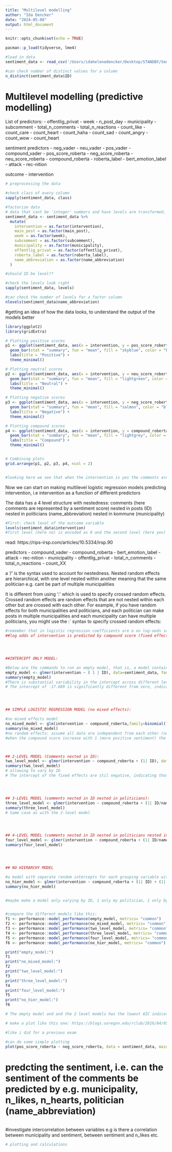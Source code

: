 ```yaml
---
title: "Multilevel modelling"
author: "Ida Dencker"
date: "2024-05-08"
output: html_document
---
```


```r
knitr::opts_chunk$set(echo = TRUE)
```


```r
pacman::p_load(tidyverse, lme4) 
```


```r
#load in data
sentiment_data <- read_csv('/Users/idahelenedencker/Desktop/STANDBY/Sentiment CSV files/5_types_sen.csv')

#can check number of distinct values for a column
n_distinct(sentiment_data$ID)
```

# Multilevel modelling (predictive modelling)

List of predictors:
- offentlig_privat
- week
- n_post_day
- municipality
- subcomment
- total_n_comments
- total_n_reactions
- count_like
- count_care
- count_heart
- count_haha
- count_sad
- count_angry
- count_wow
- count_heart

sentiment predictors
- neg_vader
- neu_vader
- pos_vader
- compound_vader
- pos_score_roberta
- neg_score_roberta
- neu_score_roberta
- compound_roberta
- roberta_label
- bert_emotion_label 
- attack
- rec-nition

outcome
- intervention

```r
# preprocessing the data

#check class of every column
sapply(sentiment_data, class)

#factorize data
# data that cant be 'integer' numbers and have levels are transformed, e.g we can't have 7,3 weeks or 1,2 municipality == transformed 
sentiment_data <- sentiment_data %>%
  mutate(
    intervention = as.factor(intervention),
    main_post = as.factor(main_post),
    week = as.factor(week),
    subcomment = as.factor(subcomment),
    municipality = as.factor(municipality),
    offentlig_privat = as.factor(offentlig_privat),
    roberta_label = as.factor(roberta_label),
    name_abbreviation = as.factor(name_abbreviation)
  )

#should ID be level??

#check the levels look right 
sapply(sentiment_data, levels)

#can check the number of levels for a factor column
nlevels(sentiment_data$name_abbreviation)

```

#getting an idea of how the data looks, to understand the output of the models better

```r
library(ggplot2)
library(gridExtra)

# Plotting positive scores
p1 <- ggplot(sentiment_data, aes(x = intervention, y = pos_score_roberta)) +
  geom_bar(stat = "summary", fun = "mean", fill = "skyblue", color = "black") +
  labs(title = "Positive") +
  theme_minimal()

# Plotting neutral scores
p2 <- ggplot(sentiment_data, aes(x = intervention, y = neu_score_roberta)) +
  geom_bar(stat = "summary", fun = "mean", fill = "lightgreen", color = "black") +
  labs(title = "Neutral") +
  theme_minimal()

# Plotting negative scores
p3 <- ggplot(sentiment_data, aes(x = intervention, y = neg_score_roberta)) +
  geom_bar(stat = "summary", fun = "mean", fill = "salmon", color = "black") +
  labs(title = "Negative") +
  theme_minimal()

# Plotting compound scores
p4 <- ggplot(sentiment_data, aes(x = intervention, y = compound_roberta)) +
  geom_bar(stat = "summary", fun = "mean", fill = "lightgrey", color = "black") +
  labs(title = "Compound") +
  theme_minimal()


# Combining plots
grid.arrange(p1, p2, p3, p4, ncol = 2)


#looking here we see that when the intervention is yes the comments are generally more negative (lower pos score + higher neg score + lower compound score). This is good to know before starting to model the effect of intervention. So looking at this, we expect that an intervention (intervention==yes) will entail a more negative sentiment in comments compared to no intervention (intervention == no)

```


Now we can start on making multilevel logistic regression models predicting intervention, i.e intervention as a function of different predictors

The data has a 4 level structure with nestedness: comments (here comments are represented by a sentiment score) nested in posts (ID) nested in politicians (name_abbreviation) nested in kommune (municipality)


```r
#First: check level of the outcome variable 
levels(sentiment_data$intervention)
#first level (here no) is encoded as 0 and the second level (here yes) is encoded as 1, estimates we are getting are **log odds of level 1** i.e. the probability of the intervention being yes 
```

read: https://rips-irsp.com/articles/10.5334/irsp.90

predictors
- compound_vader
- compound_roberta
- bert_emotion_label
- attack
- rec-nition
- municipality 
- offentlig_privat
- total_n_comments
- total_n_reactions
- count_XX


a '/' is the syntax used to account for nestedness. Nested random effects are hierarchical, with one level nested within another meaning that the same politician e.g. cant be part of multiple municipalities 

It is different from using ':' which is used to specify crossed random effects. Crossed random effects are random effects that are not nested within each other but are crossed with each other. For example, if you have random effects for both municipalities and politicians, and each politician can make posts in multiple municipalities and each municipality can have multiple politicians, you might use the :` syntax to specify crossed random effects:


```r
#remember that in logistic regression coefficients are a on log-oods scale = positive means increase in possibility
##log odds of intervention is predicted by compound score (fixed effect) allowing the model to vary by group




##INTERCEPT ONLY MODEL:

#Below are the commands to run an empty model, that is, a model containing no predictors, 
empty_model <- glmer(intervention ~ ( 1 | ID), data=sentiment_data, family = "binomial")
summary(empty_model)
#There is substantial variability in the intercept across different levels of ID (Std.Dev. = 88.07), suggesting that the random effect of ID is important in the model.
# The intercept of -17.689 is significantly different from zero, indicating that on average, without considering the random effect, the log odds of intervention are very low. That makes sence since there are way more no-intervention posts, so the general probabilty of the post being intervention is very low




## SIMPLE LOGISTIC REGRESSION MODEL (no mixed effects):

#no mixed effects model
no_mixed_model <- glm(intervention ~ compound_roberta,family=binomial(link='logit'),data=sentiment_data)
summary(no_mixed_model)
#no random effects: assume all data are independent from each other (not the case here)
#when the compound score increase with 1 (more positive sentiment) the log odds of the intervention being yes decreases with -0.59, i.e. more positive sentiment entails a lower probability of the intervention being yes, in accordance with what the plots above are showing. The predictor is siggnificant here.  



## 2-LEVEL MODEL (Comments nested in ID):
two_level_model <- glmer(intervention ~ compound_roberta + (1| ID), data = sentiment_data, family = binomial)
summary(two_level_model)
# allowing to vary by ID 
# The intercept of the fixed effects are stil negative, indicating that in increse in compund decreses the possibility of intervention. After having accounted for the fact that some of the variance in sentiment can be accounted for by ID, not 'much is left' for the model to explaing the compund by the intervention




## 3-LEVEL MODEL (comments nested in ID nested in politicians):
three_level_model <- glmer(intervention ~ compound_roberta + (1| ID/name_abbreviation), data = sentiment_data, family = binomial)
summary(three_level_model)
# Same case as with the 2-level model 




## 4-LEVEL MODEL (comments nested in ID nested in politicians nested in municipality):
four_level_model <- glmer(intervention ~ compound_roberta + (1| ID/name_abbreviation/municipality), data = sentiment_data, family = binomial)
summary(four_level_model)




## NO HIERARCHY MODEL

#a model with separate random intercepts for each grouping variable without explicitly specifying the nesting. This is assuming that the grouping variables are independent of each other.
no_hier_model <- glmer(intervention ~ compound_roberta + (1| ID) + (1| name_abbreviation) + (1| municipality), data = sentiment_data, family = binomial)
summary(no_hier_model)


#maybe make a model only varying by ID, 1 only my politician, 1 only by municipality?


#compare the different models like this:
f1 <- performance::model_performance(empty_model, metrics= "common")
f2 <- performance::model_performance(no_mixed_model, metrics= "common")
f3 <- performance::model_performance(two_level_model, metrics= "common")
f4 <- performance::model_performance(three_level_model, metrics= "common")
f5 <- performance::model_performance(four_level_model, metrics= "common")
f6 <- performance::model_performance(no_hier_model, metrics= "common")

print("empty_model:")
f1
print("no_mixed_model:")
f2
print("two_level_model:")
f3
print("three_level_model:")
f4
print("four_level_model:")
f5
print("no_hier_model:")
f6

# The empty model and and the 2 level models has the lowest AIC indicating better model performance. These howver are not very useful to us. The empty model has obviously no predictors. The 2-level model

```

```r
# make a plot like this one: https://blogs.uoregon.edu/rclub/2016/04/05/plotting-your-logistic-regression-models/

#like i did for a previous exam
```


```r
#can do some simple plotting 
plot(pos_score_roberta ~ neg_score_roberta, data = sentiment_data, main = "pos_score_roberta ~ neg_score_roberta") 
```


# predcting the sentiment, i.e. can the sentiment of the comments be predicted by e.g. municipality, n_likes, n_hearts, politician (name_abbreviation)

```r

```


#investigate intercorrelation between variables
e.g is there a correlation between municipality and sentiment, between sentiment and n_likes etc.

```r
# plotting and calculations 
```

